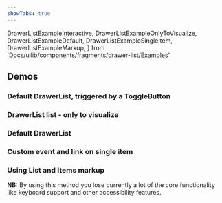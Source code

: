```yaml
---
showTabs: true
---
```


  DrawerListExampleInteractive,
  DrawerListExampleOnlyToVisualize,
  DrawerListExampleDefault,
  DrawerListExampleSingleItem,
  DrawerListExampleMarkup,
} from 'Docs/uilib/components/fragments/drawer-list/Examples'

## Demos

### Default DrawerList, triggered by a ToggleButton

<DrawerListExampleInteractive />

### DrawerList list - only to visualize

<DrawerListExampleOnlyToVisualize />

### Default DrawerList

<DrawerListExampleDefault />

### Custom event and link on single item

<DrawerListExampleSingleItem />

### Using List and Items markup

**NB:** By using this method you lose currently a lot of the core functionality like keyboard support and other accessibility features.

<DrawerListExampleMarkup />
